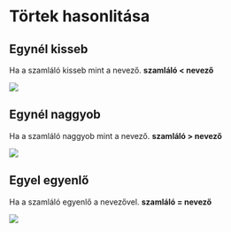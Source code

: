 
# Törtek hasonlitása

## Egynél kisseb

Ha a szamláló kisseb mint a nevező. **szamláló < nevező**

<Example>

<img src="/img/example_fraction.png" width={50} className="white-bg" />

</Example>

## Egynél naggyob

Ha a szamláló naggyob mint a nevező. **szamláló > nevező**

<Example>

<img src="/img/denominator_fraction.png" width={50} className="white-bg" />

</Example>

## Egyel egyenlő

Ha a szamláló egyenlő a nevezővel. **szamláló = nevező**

<Example>

<img src="/img/equal_fraction.png" width={50} className="white-bg" />

</Example>
